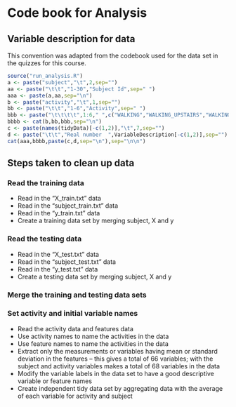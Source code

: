Code book for Analysis
========================================================

Variable description for data
--------------------------------------------------------

This convention was adapted from the codebook used for the data set in the quizzes for this course.

```r
source("run_analysis.R")
a <- paste("subject","\t",2,sep="")
aa <- paste("\t\t","1-30","Subject Id",sep=" ")
aaa <- paste(a,aa,sep="\n")
b <- paste("activity","\t",1,sep="")
bb <- paste("\t\t","1-6","Activity",sep=" ")
bbb <- paste("\t\t\t\t",1:6," ",c("WALKING","WALKING_UPSTAIRS","WALKING_DOWNSTAIRS","SITTING","STANDING","LAYING"),sep="")
bbbb <- cat(b,bb,bbb,sep="\n")
c <- paste(names(tidyData)[-c(1,2)],"\t",7,sep="")
d <- paste("\t\t","Real number  ",VariableDescription[-c(1,2)],sep="")
cat(aaa,bbbb,paste(c,d,sep="\n"),sep="\n\n")

```

Steps taken to clean up data
-----------------------------------------------------------

### Read the training data
* Read in the "X_train.txt" data
* Read in the "subject_train.txt" data
* Read in the "y_train.txt" data
* Create a training data set by merging subject, X and y

### Read the testing data
* Read in the "X_test.txt" data
* Read in the "subject_test.txt" data
* Read in the "y_test.txt" data
* Create a testing data set by merging subject, X and y

### Merge the training and testing data sets

### Set activity and initial variable names
* Read the activity data and features data
* Use activity names to name the activities in the data
* Use feature names to name the activities in the data
* Extract only the measurements or variables having mean or standard deviation in the features -- this gives a total of 66 variables; with the subject and activity variables makes a total of 68 variables in the data
* Modify the variable labels in the data set to have a good descriptive variable or feature names
* Create independent tidy data set by aggregating data with the average of each variable for activity and subject  




















